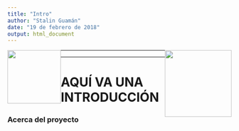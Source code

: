 ```yaml
---
title: "Intro"
author: "Stalin Guamán"
date: "19 de febrero de 2018"
output: html_document
---
```



<img style="float: left" src="Ikiam.png" width="120px" />    <img style="float: right"  src="Logo.jpg" width="150px" />

-----------




-----------

# AQUÍ VA UNA INTRODUCCIÓN

### Acerca del proyecto